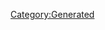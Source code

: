 {{Database/Costume/CostumeInfo
 |ID=55
 |DivaId=3
 |PrismCostumeId=15
 |Enabled=2
 |SkillId=23
 |EODICFLJAKO=False
 |AGBPBDODKBK=1
 |HMCOGDICFNB=1
 |LevelMax=0
 |HGBJODBCJDA=0
 |EGLDFPILJLG=0
 |GLEEPAFMPLO=False
 |IIELLEPEEFH=3200
}}
[[Category:Generated]]
